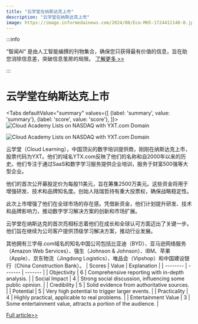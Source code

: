 ```yaml
---
title: "云学堂在纳斯达克上市"
description: "云学堂在纳斯达克上市"
image: https://image.informedainews.com/2024/08/Eco-MH5-1724411140-0.jpg
---
```



:::info

“智闻AI“ 是由人工智能编撰的刊物集合，确保您只获得最有价值的信息，旨在助您消除信息差，突破信息茧房的局限。  [了解更多 >>](/)

:::

# 云学堂在纳斯达克上市


<Tabs
	defaultValue="summary"
	values={[
	{label: 'summary', value: 'summary'},
	{label: 'score', value: 'score'},
]}>
<TabItem value="summary">
<img
  src="https://image.informedainews.com/2024/08/Eco-MH5-1724411140-0.jpg"
  alt="Cloud Academy Lists on NASDAQ with YXT.com Domain"
/>

<img
  src="https://image.informedainews.com/2024/08/Eco-XSE-1724411140-1.jpg"
  alt="Cloud Academy Lists on NASDAQ with YXT.com Domain"
/>



云学堂（Cloud Learning），中国顶尖的数字培训提供商，刚刚在纳斯达克上市，股票代码为YXT。他们的域名YTX.com反映了他们的名称和自2000年以来的历史。他们专注于通过SaaS和数字学习服务提供企业培训，服务于财富500强等大型企业。

他们的首次公开募股定价为每股11美元，旨在筹集2500万美元。这些资金将用于增强研发、技术和品牌知名度。创始人陆瑞哲持有重大投票权，确保战略稳定性。

此次上市增强了他们在全球市场的存在感。凭借新资金，他们计划提升研发、技术和品牌影响力，推动数字学习解决方案的创新和市场扩展。

云学堂在纳斯达克的首次亮相标志着他们在成长和全球认可方面迈出了关键一步。他们旨在继续为公司客户提供顶级学习解决方案，推动行业发展。

其他拥有三字母.com域名的知名中国公司包括比亚迪（BYD）、亚马逊网络服务（Amazon Web Services）、强生（Johnson & Johnson）、IBM、苹果（Apple）、京东物流（Jingdong Logistics）、唯品会（Vipshop）和中国建设银行（China Construction Bank）。
</TabItem>
<TabItem value="score">
	| Scores     | Value   | Explanation |
	| -------- | ------- | ------- |
	| Objectivity  | 6    | Comprehensive reporting with in-depth analysis.    |
	| Social Impact | 4     | Strong social discussion, influencing some public opinion.    |
	| Credibility    | 5    | Solid evidence from authoritative sources.    |
	| Potential    | 5    | Very high potential to trigger larger events.    |
	| Practicality    | 4    | Highly practical, applicable to real problems.    |
	| Entertainment Value    | 3    | Some entertainment value, attracts a portion of the audience.    |
</TabItem>
</Tabs>

[Full article>>](https://dn.com/en-us/news/detail-1454.html)

